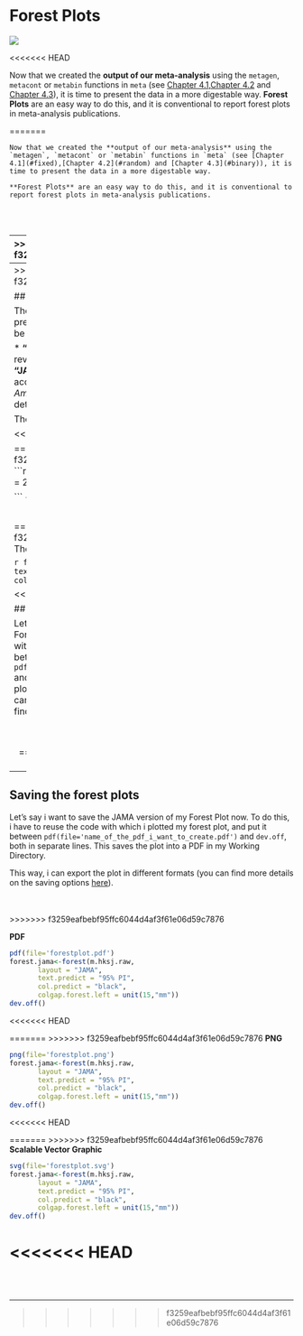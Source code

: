 # Forest Plots

![](forest.jpg)

<<<<<<< HEAD


Now that we created the **output of our meta-analysis** using the `metagen`, `metacont` or `metabin` functions in `meta` (see [Chapter 4.1](#fixed),[Chapter 4.2](#random) and [Chapter 4.3](#binary)), it is time to present the data in a more digestable way. **Forest Plots** are an easy way to do this, and it is conventional to report forest plots in meta-analysis publications.


=======
```block
Now that we created the **output of our meta-analysis** using the `metagen`, `metacont` or `metabin` functions in `meta` (see [Chapter 4.1](#fixed),[Chapter 4.2](#random) and [Chapter 4.3](#binary)), it is time to present the data in a more digestable way.

**Forest Plots** are an easy way to do this, and it is conventional to report forest plots in meta-analysis publications.
```

<br><br>

---
>>>>>>> f3259eafbebf95ffc6044d4af3f61e06d59c7876

## Generating a Forest Plot

To produce a forest plot, we use the meta-analysis output we just created (e.g., `m`, `m.raw`) und the `meta::forest()` function. I'll use my `m.hksj.raw` output from [Chapter 4.2.3](#random.raw) to create the forest plot

<<<<<<< HEAD
$~$

=======
>>>>>>> f3259eafbebf95ffc6044d4af3f61e06d59c7876
```r
load("metacont_data.RData")
metacont$Ne<-as.numeric(metacont$Ne)
metacont$Me<-as.numeric(metacont$Me)
metacont$Se<-as.numeric(metacont$Se)
metacont$Mc<-as.numeric(metacont$Mc)
metacont$Sc<-as.numeric(metacont$Sc)
library(meta)
library(metafor)
m.hksj.raw<-metacont(Ne,
        Me,
        Se,
        Nc,
        Mc,
        Sc,
        data=metacont,
        studlab=paste(Author),
        comb.fixed = FALSE,
        comb.random = TRUE,
        method.tau = "SJ",
        hakn = TRUE,
        prediction=TRUE,
        sm="SMD")
metacont$intervention.type<-c("PCI","PCI","Mindfulness","CBT","CBT","CBT")
```

<<<<<<< HEAD
```r
forest(m.hksj.raw)
```

$~$

Looks good so far. We see that the function plotted a forest plot with a **diamond** (i.e. the overall effect and its confidence interval) and a **prediction interval**. There are plenty of **other parameters** within the `meta::forest` function which we can use to modify the forest plot.
=======
```r
forest(m.hksj.raw)
```

Looks good so far. We see that the function plotted a forest plot with a **diamond** (i.e. the overall effect and its confidence interval) and a **prediction interval**.

There are plenty of **other parameters** within the `meta::forest` function which we can use to modify the forest plot.
>>>>>>> f3259eafbebf95ffc6044d4af3f61e06d59c7876

```r
library(knitr)
library(grid)
load("foresttable.RData")
<<<<<<< HEAD
foresttable1<-foresttable[1:23,]
kable(foresttable1) %>%
  column_spec(3, width = "30em")
```

```r
library(knitr)
library(grid)
load("foresttable.RData")
foresttable2<-foresttable[24:48,]
kable(foresttable2) %>%
  column_spec(3, width = "30em")
```

```r
library(knitr)
library(grid)
load("foresttable.RData")
foresttable3<-foresttable[49:52,]
kable(foresttable3) %>%
  column_spec(3, width = "35em")
```

This is again just an overview. For all settings, type `?meta::forest` in your **console** to see more.Let's play around with the function a little now:

$~$
=======
kable(foresttable)
```

This is again just an overview. For all settings, type `?meta::forest` in your **console** to see more.

Let's play around with the function a little now:
>>>>>>> f3259eafbebf95ffc6044d4af3f61e06d59c7876

```r
forest(m.hksj.raw,
       sortvar=TE,
       xlim = c(-1.5,0.5),
       rightlabs = c("g","95% CI","weight"),
       leftlabs = c("Author", "N","Mean","SD","N","Mean","SD"),
       lab.e = "Intervention",
       pooled.totals = FALSE,
       smlab = "",
       text.random = "Overall effect",
       print.tau2 = FALSE,
       col.diamond = "blue",
       col.diamond.lines = "black",
       col.predict = "black",
       print.I2.ci = TRUE,
       digits.sd = 2
)

```

<<<<<<< HEAD
$~$

Looks good so far! For special **layout types**, proceed to [Chapter 5.2](#layouttypes) now.


=======
Looks good so far! For special **layout types**, proceed to [Chapter 5.2](#layouttypes) now.

<br><br>

---
>>>>>>> f3259eafbebf95ffc6044d4af3f61e06d59c7876


## Layout types {#layouttypes}

The `meta::forest` function also has two **Layouts** preinstalled which we can use. Those layouts can be accessed with the `layout=` parameter.

* **"RevMan5"**. This layout is used for Cochrane reviews and generated by *Review Manager 5*.
* **"JAMA"**. This layout gives you a forest plot according to the guidelines of the *Journal of the American Medical Association* as output (see details [here](https://jamanetwork.com/journals/jama/pages/instructions-for-authors)).

The **RevMan** layout looks like this:

<<<<<<< HEAD
$~$

=======
>>>>>>> f3259eafbebf95ffc6044d4af3f61e06d59c7876
```r
forest(m.hksj.raw,
       layout = "RevMan5",
       digits.sd = 2)

```
<<<<<<< HEAD

$~$

=======
>>>>>>> f3259eafbebf95ffc6044d4af3f61e06d59c7876
The **JAMA** layout looks like this:

```r
forest(m.hksj.raw,
       layout = "JAMA",
       text.predict = "95% PI",
       col.predict = "black",
       colgap.forest.left = unit(15,"mm"))
```

<<<<<<< HEAD

## Saving the forest plots

Let's say i want to save the JAMA version of my Forest Plot now. To do this, i have to reuse the code with which i plotted my forest plot, and put it between `pdf(file='name_of_the_pdf_i_want_to_create.pdf')` and `dev.off`, both in separate lines. This saves the plot into a PDF in my Working Directory. This way, i can export the plot in different formats (you can find more details on the saving options [here](#saving)).

<br></br>

$~$
=======
<br><br>

---

## Saving the forest plots

Let's say i want to save the JAMA version of my Forest Plot now. To do this, i have to reuse the code with which i plotted my forest plot, and put it between `pdf(file='name_of_the_pdf_i_want_to_create.pdf')` and `dev.off`, both in separate lines. This saves the plot into a PDF in my Working Directory.

This way, i can export the plot in different formats (you can find more details on the saving options [here](#saving)).

<br></br>
>>>>>>> f3259eafbebf95ffc6044d4af3f61e06d59c7876

**PDF**

```r
pdf(file='forestplot.pdf') 
forest.jama<-forest(m.hksj.raw,
       layout = "JAMA",
       text.predict = "95% PI",
       col.predict = "black",
       colgap.forest.left = unit(15,"mm"))
dev.off() 
```

<<<<<<< HEAD
$~$

=======
>>>>>>> f3259eafbebf95ffc6044d4af3f61e06d59c7876
**PNG**

```r
png(file='forestplot.png') 
forest.jama<-forest(m.hksj.raw,
       layout = "JAMA",
       text.predict = "95% PI",
       col.predict = "black",
       colgap.forest.left = unit(15,"mm"))
dev.off() 
```

<<<<<<< HEAD
$~$

=======
>>>>>>> f3259eafbebf95ffc6044d4af3f61e06d59c7876
**Scalable Vector Graphic**

```r
svg(file='forestplot.svg') 
forest.jama<-forest(m.hksj.raw,
       layout = "JAMA",
       text.predict = "95% PI",
       col.predict = "black",
       colgap.forest.left = unit(15,"mm"))
dev.off() 
```


<<<<<<< HEAD
=======
<br><br>

---
>>>>>>> f3259eafbebf95ffc6044d4af3f61e06d59c7876


